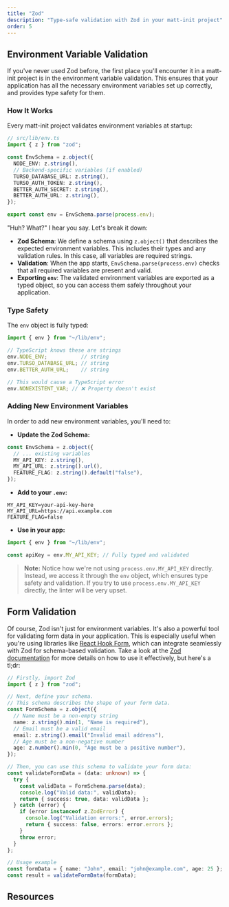 ```yaml
---
title: "Zod"
description: "Type-safe validation with Zod in your matt-init project"
order: 5
---
```


## Environment Variable Validation

If you've never used Zod before, the first place you'll encounter it in a matt-init project is in the environment variable validation. This ensures that your application has all the necessary environment variables set up correctly, and provides type safety for them.

### How It Works
Every matt-init project validates environment variables at startup:

```typescript
// src/lib/env.ts
import { z } from "zod";

const EnvSchema = z.object({
  NODE_ENV: z.string(),
  // Backend-specific variables (if enabled)
  TURSO_DATABASE_URL: z.string(),
  TURSO_AUTH_TOKEN: z.string(),
  BETTER_AUTH_SECRET: z.string(),
  BETTER_AUTH_URL: z.string(),
});

export const env = EnvSchema.parse(process.env);
```

"Huh? What?" I hear you say. Let's break it down:
- **Zod Schema**: We define a schema using `z.object()` that describes the expected environment variables. This includes their types and any validation rules. In this case, all variables are required strings.
- **Validation**: When the app starts, `EnvSchema.parse(process.env)` checks that all required variables are present and valid.
- **Exporting `env`**: The validated environment variables are exported as a typed object, so you can access them safely throughout your application.

### Type Safety
The `env` object is fully typed:

```typescript
import { env } from "~/lib/env";

// TypeScript knows these are strings
env.NODE_ENV;           // string
env.TURSO_DATABASE_URL; // string
env.BETTER_AUTH_URL;    // string

// This would cause a TypeScript error
env.NONEXISTENT_VAR; // ❌ Property doesn't exist
```

### Adding New Environment Variables

In order to add new environment variables, you'll need to:

- **Update the Zod Schema:**

```typescript
const EnvSchema = z.object({
  // ... existing variables
  MY_API_KEY: z.string(),
  MY_API_URL: z.string().url(),
  FEATURE_FLAG: z.string().default("false"),
});
```

- **Add to your `.env`:**
```env
MY_API_KEY=your-api-key-here
MY_API_URL=https://api.example.com
FEATURE_FLAG=false
```

- **Use in your app:**
```typescript
import { env } from "~/lib/env";

const apiKey = env.MY_API_KEY; // Fully typed and validated
```

> **Note:** Notice how we're not using `process.env.MY_API_KEY` directly. Instead, we access it through the `env` object, which ensures type safety and validation. If you try to use `process.env.MY_API_KEY` directly, the linter will be very upset.

## Form Validation

Of course, Zod isn't just for environment variables. It's also a powerful tool for validating form data in your application. This is especially useful when you're using libraries like [React Hook Form](https://react-hook-form.com/), which can integrate seamlessly with Zod for schema-based validation. Take a look at the [Zod documentation](https://zod.dev/) for more details on how to use it effectively, but here's a tl;dr:

```typescript
// Firstly, import Zod
import { z } from "zod";

// Next, define your schema.
// This schema describes the shape of your form data.
const FormSchema = z.object({
  // Name must be a non-empty string
  name: z.string().min(1, "Name is required"),
  // Email must be a valid email
  email: z.string().email("Invalid email address"), 
  // Age must be a non-negative number
  age: z.number().min(0, "Age must be a positive number"), 
});

// Then, you can use this schema to validate your form data:
const validateFormData = (data: unknown) => {
  try {
    const validData = FormSchema.parse(data);
    console.log("Valid data:", validData);
    return { success: true, data: validData };
  } catch (error) {
    if (error instanceof z.ZodError) {
      console.log("Validation errors:", error.errors);
      return { success: false, errors: error.errors };
    }
    throw error;
  }
};

// Usage example
const formData = { name: "John", email: "john@example.com", age: 25 };
const result = validateFormData(formData);
```

## Resources

<div className="grid grid-cols-1 md:grid-cols-2 gap-4">
  <CardLink
    href="https://zod.dev/"
    title="Zod Documentation"
    description="Official documentation for Zod, covering schema definitions, validation, and more."
  />
  <CardLink
    href="https://github.com/colinhacks/zod"
    title="Zod GitHub"
    description="Source code and community discussions for Zod."
  />
  <CardLink
    href="https://react-hook-form.com/get-started#SchemaValidation"
    title="React Hook Form + Zod"
    description="Guide on integrating Zod with React Hook Form for schema-based validation."
  />
  <CardLink
    href="https://github.com/react-hook-form/resolvers"
    title="@hookform/resolvers"
    description="Zod resolver for React Hook Form, enabling easy schema validation."
  />
</div>